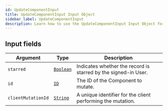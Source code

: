 ```yaml
---
id: UpdateComponentInput
title: UpdateComponentInput Input Object
sidebar_label: UpdateComponentInput
description: Learn how to use the UpdateComponentInput Input Object for Builder's API.
---
```


## Input fields

| Argument           | Type                                       | Description                                                    |
| ------------------ | ------------------------------------------ | -------------------------------------------------------------- |
| `starred`          | [`Boolean`](/composer/builder/api/schema/scalar/Boolean.mdx) | Indicates whether the record is starred by the signed-in User. |
| `id`               | [`ID`](/composer/builder/api/schema/scalar/ID.mdx)           | The ID of the Component to mutate.                             |
| `clientMutationId` | [`String`](/composer/builder/api/schema/scalar/String.mdx)   | A unique identifier for the client performing the mutation.    |

